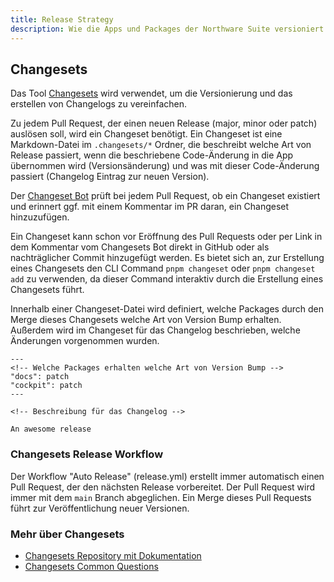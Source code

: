 ```yaml
---
title: Release Strategy
description: Wie die Apps und Packages der Northware Suite versioniert werden
---
```


## Changesets

Das Tool [Changesets](https://github.com/changesets/changesets) wird verwendet, um die Versionierung und das erstellen von Changelogs zu vereinfachen.

Zu jedem Pull Request, der einen neuen Release (major, minor oder patch) auslösen soll, wird ein Changeset benötigt.
Ein Changeset ist eine Markdown-Datei im `.changesets/*` Ordner, die beschreibt welche Art von Release passiert, 
wenn die beschriebene Code-Änderung in die App übernommen wird (Versionsänderung) und was mit dieser Code-Änderung passiert (Changelog Eintrag zur neuen Version).

Der [Changeset Bot](https://github.com/apps/changeset-bot) prüft bei jedem Pull Request, 
ob ein Changeset existiert und erinnert ggf. mit einem Kommentar im PR daran, ein Changeset hinzuzufügen.

Ein Changeset kann schon vor Eröffnung des Pull Requests oder per Link in dem Kommentar vom Changesets Bot direkt in GitHub
oder als nachträglicher Commit hinzugefügt werden. 
Es bietet sich an, zur Erstellung eines Changesets den CLI Command `pnpm changeset` oder `pnpm changeset add` zu verwenden, 
da dieser Command interaktiv durch die Erstellung eines Changesets führt.

Innerhalb einer Changeset-Datei wird definiert, welche Packages durch den Merge dieses Changesets welche Art von Version Bump erhalten. 
Außerdem wird im Changeset für das Changelog beschrieben, welche Änderungen vorgenommen wurden.

```mdx
---
<!-- Welche Packages erhalten welche Art von Version Bump -->
"docs": patch
"cockpit": patch
---

<!-- Beschreibung für das Changelog -->

An awesome release
```

### Changesets Release Workflow

Der Workflow "Auto Release" (release.yml) erstellt immer automatisch einen Pull Request, der den nächsten Release vorbereitet. 
Der Pull Request wird immer mit dem `main` Branch abgeglichen. Ein Merge dieses Pull Requests führt zur Veröffentlichung neuer Versionen.

### Mehr über Changesets

- [Changesets Repository mit Dokumentation](https://github.com/changesets/changesets)
- [Changesets Common Questions](https://github.com/changesets/changesets/blob/main/docs/common-questions.md)
